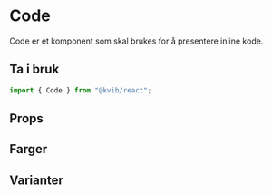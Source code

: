 
<Meta title="Komponenter/Data Display/Code" />

# Code

Code er et komponent som skal brukes for å presentere inline kode.

## Ta i bruk

```jsx
import { Code } from "@kvib/react";
```

## Props

<Canvas of={CodeStories.Code} />
<Controls of={CodeStories.Code} />

## Farger

<Canvas of={CodeStories.CodeColors} />

## Varianter

<Canvas of={CodeStories.CodeVariants} />
